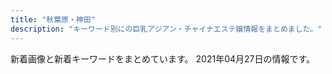 ```yaml
---
title: "秋葉原・神田"
description: "キーワード別にの巨乳アジアン・チャイナエステ嬢情報をまとめました。"
---
```


新着画像と新着キーワードをまとめています。
2021年04月27日の情報です。

<DmmAffiliateIns />
<KeywordTable
  shops={
    [
    {
        "img_links": [],
        "url": "http://loman.ies.fun/",
        "name": "\u30cf\u30d4\u30cd\u30b9",
        "keywords": {},
        "station": "JR\u795e\u7530\u99c5\u5317\u53e3"
    },
    {
        "station": "JR\u6d45\u8349\u6a4b\u99c5\u6771\u53e3",
        "img_links": [
            "http://x-akb.info/img/p-34.jpg",
            "http://x-akb.info/img/p-45.jpg",
            "http://x-akb.info/img/p-40.jpg",
            "http://x-akb.info/img/st44.jpg",
            "http://x-akb.info/img/p-35.jpg",
            "http://x-akb.info/img/st35.jpg",
            "http://x-akb.info/img/st45.jpg",
            "http://x-akb.info/img/st043.jpg",
            "http://x-akb.info/img/st50.jpg",
            "http://x-akb.info/img/st46.jpg",
            "http://x-akb.info/img/st36.jpg",
            "http://x-akb.info/img/st42.jpg",
            "http://x-akb.info/img/p-46.jpg",
            "http://x-akb.info/img/bottom.png",
            "http://x-akb.info/img/t1.jpg",
            "http://asakusabashi.analytics.qlook.net/counter.png",
            "http://x-akb.info/img/p-43.jpg",
            "http://x-akb.info/img/st34.jpg",
            "http://x-akb.info/img/t2.jpg",
            "http://x-akb.info/img/st0043.jpg",
            "http://x-akb.info/img/p-44.jpg",
            "http://x-akb.info/img/st49.jpg",
            "http://x-akb.info/img/t3.jpg",
            "http://x-akb.info/img/st40.jpg",
            "http://x-akb.info/img/mo.png",
            "http://x-akb.info/img/st035.jpg",
            "http://x-akb.info/img/st0035.jpg",
            "http://x-akb.info/img/p-42.jpg",
            "http://x-akb.info/img/p-36.jpg",
            "http://x-akb.info/img/nos.jpg",
            "http://x-akb.info/img/p-50.jpg",
            "http://x-akb.info/img/p-49.jpg"
        ],
        "name": "AKB",
        "keywords": {
            "87": 5,
            "86": 4,
            "84": 1,
            "85": 1,
            "F": 1,
            "C": 19,
            "D": 10
        },
        "url": "http://x-akb.info/"
    },
    {
        "img_links": [
            "http://rlx-salon.com/img/nav-003.png",
            "http://rlx-salon.com/img/stb.jpg",
            "http://rlx-salon.com/img/stt.jpg",
            "http://rlx-salon.com/staff/ruru/01.png",
            "http://rlx-salon.com/staff/risa/01.png",
            "http://rlx-salon.com/img/nav-001.png",
            "http://rlx-salon.com/img/no.png",
            "http://rlx-salon.com/img/nav-002.png",
            "http://rlx-salon.com/img/nav-005.png",
            "http://rlx-salon.com/img/tel.png",
            "http://rlx-salon.com/img/nav-006.png",
            "http://rlx-salon.com/img/nav-004.png",
            "http://rlx-salon.com/staff/momoka/01.png"
        ],
        "station": "\u8535\u524d\u99c5",
        "url": "http://rlx-salon.com/",
        "keywords": {},
        "name": "\u30d0\u30cb\u30e9"
    },
    {
        "url": "http://kaede.tyo.cm/",
        "keywords": {
            "84": 2,
            "85": 3,
            "E": 3,
            "90": 1,
            "F": 1,
            "86": 9,
            "C": 2,
            "87": 4,
            "D": 14,
            "\u4e73": 1,
            "88": 1
        },
        "name": "\u604b\u306e\u82b1",
        "img_links": [
            "http://kaede.tyo.cm/photos/sites/15/2018/07/2018070602462928.jpg",
            "http://kaede.tyo.cm/photos/sites/15/2017/11/2017112902394723.jpg",
            "http://kaede.tyo.cm/images/n1.jpg",
            "http://kaede.tyo.cm/photos/sites/15/2018/03/2018032208244424.jpg",
            "http://kaede.tyo.cm/photos/sites/15/2018/09/2018092310253191.jpg",
            "http://kaede.tyo.cm/images/s_staff.jpg",
            "http://kaede.tyo.cm/photos/sites/15/2017/12/2017121802123582.jpg",
            "http://kaede.tyo.cm/photos/sites/15/2018/12/2018122811325315.jpg",
            "http://kaede.tyo.cm/photos/sites/15/2018/05/2018052602053211.jpg",
            "http://kaede.tyo.cm/photos/sites/15/2017/03/298510852981895493.jpg",
            "http://kaede.tyo.cm/images/room1.jpg",
            "http://kaede.tyo.cm/photos/sites/15/2019/09/2019092410360674.jpg",
            "http://kaede.tyo.cm/images/s_pick.png",
            "http://kaede.tyo.cm/photos/sites/15/2018/07/201807050359241.jpg",
            "http://kaede.tyo.cm/photos/sites/15/2017/05/1.jpg",
            "http://kaede.tyo.cm/photos/sites/15/2019/01/2019012110352218.jpg",
            "http://kaede.tyo.cm/images/n3.png",
            "http://kaede.tyo.cm/photos/sites/15/2018/12/2018122110282270.jpg",
            "http://kaede.tyo.cm/images/room3.jpg",
            "http://kaede.tyo.cm/photos/sites/15/2019/08/201908021145272.jpg",
            "http://kaede.tyo.cm/images/s_news.png",
            "http://kaede.tyo.cm/photos/sites/15/2019/11/2019110102312566.jpg",
            "http://kaede.tyo.cm/images/room4.jpg",
            "http://kaede.tyo.cm/photos/sites/15/2019/11/2019110102312976.jpg",
            "http://kaede.tyo.cm/photos/sites/15/2018/03/2018031401333199.jpg",
            "http://kaede.tyo.cm/photos/sites/15/2017/05/10.jpg",
            "http://kaede.tyo.cm/photos/sites/15/2018/09/2018090301232862.jpg",
            "http://kaede.tyo.cm/photos/sites/15/2017/05/05.jpg",
            "http://kaede.tyo.cm/photos/sites/15/2019/08/201908031036100.jpg",
            "http://kaede.tyo.cm/images/top.png",
            "http://kaede.tyo.cm/images/mobile.png",
            "http://kaede.tyo.cm/photos/sites/15/2018/06/2018060802410544.jpg",
            "http://kaede.tyo.cm/photos/sites/15/2018/01/2018013009203349.jpg",
            "http://kaede.tyo.cm/images/s3.png",
            "http://kaede.tyo.cm/photos/sites/15/2017/04/03.jpg",
            "http://kaede.tyo.cm/images/room2.jpg",
            "http://kaede.tyo.cm/photos/sites/15/2020/03/2020031613344696.jpg",
            "http://kaede.tyo.cm/photos/sites/15/2018/04/2018042103445537.jpg",
            "http://kaede.tyo.cm/photos/sites/15/2019/07/2019072218445895.jpg",
            "http://kaede.tyo.cm/photos/sites/15/2017/07/\u5fae\u4fe1\u56fe\u7247_20170731133036.jpg",
            "http://kaede.tyo.cm/photos/sites/15/2020/08/2020081913203996.jpg",
            "http://kaede.tyo.cm/photos/sites/15/2018/12/2018122510562151.jpg",
            "http://kaede.tyo.cm/images/s1.png",
            "http://kaede.tyo.cm/photos/sites/15/2017/04/st4.jpg",
            "http://kaede.tyo.cm/photos/sites/15/2017/04/8.jpg",
            "http://kaede.tyo.cm/photos/sites/15/2018/07/2018071202180120.jpg",
            "http://kaede.tyo.cm/photos/sites/15/2019/07/2019072310543855.jpg",
            "http://kaede.tyo.cm/photos/sites/15/2018/10/2018101210462259.jpg",
            "http://kaede.tyo.cm/photos/sites/15/2018/12/2018122510575438.jpg"
        ],
        "station": "JR\u795e\u7530\u99c5\u6771\u53e3"
    },
    {
        "keywords": {
            "G": 1,
            "E": 4,
            "D": 3
        },
        "img_links": [
            "http://k-cocoro.co/images/grande.jpg",
            "http://k-cocoro.co/images/noimage.jpg",
            "http://k-cocoro.co/images/remo.jpg",
            "http://k-cocoro.co/images/nei_03.png",
            "http://k-cocoro.co/images/yu.jpg",
            "http://k-cocoro.co/images/004.jpg",
            "http://k-cocoro.co/images/mail.png",
            "http://k-cocoro.co/images/girl_top.png",
            "http://k-cocoro.co/images/mya.jpg",
            "http://k-cocoro.co/images/pagetop.png",
            "http://k-cocoro.co/images/shishu_02.jpg",
            "http://k-cocoro.co/images/shishu_01.jpg",
            "http://k-cocoro.co/images/shishu_03.jpg",
            "http://k-cocoro.co/images/tite-magazine.png",
            "http://k-cocoro.co/images/003.jpg",
            "http://k-cocoro.co/images/right_top.png",
            "http://k-cocoro.co/images/g2.jpg",
            "http://k-cocoro.co/images/gg1.jpg",
            "http://k-cocoro.co/images/momo.jpg",
            "http://k-cocoro.co/images/girl_03.png",
            "http://k-cocoro.co/images/001.jpg",
            "http://k-cocoro.co/images/girlx_top.png",
            "http://k-cocoro.co/images/nei_01.png",
            "http://k-cocoro.co/images/s2.jpg",
            "http://k-cocoro.co/images/news_top.jpg",
            "http://k-cocoro.co/images/girl_01.png",
            "http://k-cocoro.co/images/ss.jpg",
            "http://k-cocoro.co/images/tite-staff.png",
            "http://k-cocoro.co/images/right_bottom.png",
            "http://k-cocoro.co/images/gg2.jpg",
            "http://k-cocoro.co/images/002.jpg"
        ],
        "station": "JR\u795e\u7530\u99c5\u6771\u53e3",
        "name": "COCORO",
        "url": "http://k-cocoro.co/"
    },
    {
        "name": "\u5065\u5eb7\u574a",
        "url": "http://kenkoubo.link",
        "keywords": {
            "C": 8,
            "85": 2,
            "86": 2,
            "89": 4,
            "D": 6,
            "90": 2,
            "88": 4
        },
        "station": "JR\u795e\u7530\u99c5\u5317\u53e3",
        "img_links": [
            "http://kenkoubo.link/wp-content/uploads/2017/03/03-1.jpg",
            "http://kenkoubo.link/wp-content/themes/template-salon2/images/news-ttl.png",
            "http://kenkoubo.link/wp-content/uploads/2017/03/05-1-250x375.jpg",
            "http://kenkoubo.link/wp-content/uploads/2019/05/ai_image_1_syusei-250x375.jpeg",
            "http://kenkoubo.link/wp-content/themes/template-salon2/images/pickup-ttl.png",
            "http://kenkoubo.link/wp-content/themes/template-salon2/images/08.jpg",
            "http://kenkoubo.link/wp-content/uploads/2021/03/ayaka_01-900x1201.jpeg",
            "http://kenkoubo.link/wp-content/uploads/2020/11/yuko_image_syusei-1-250x375.jpg",
            "http://kenkoubo.link/wp-content/uploads/2017/03/08-2.jpg",
            "http://kenkoubo.link/wp-content/uploads/2020/11/yuko_image_syusei-1.jpg",
            "http://kenkoubo.link/wp-content/themes/template-salon2/images/camp-bnr.png",
            "http://kenkoubo.link/wp-content/themes/template-salon2/images/camp-bnr3.png",
            "http://kenkoubo.link/wp-content/themes/template-salon2/images/slider1.jpg",
            "http://kenkoubo.link/wp-content/uploads/2017/03/09.jpg",
            "https://www.mens-anavi.com/img/mens-esthe1.png",
            "http://kenkoubo.link/wp-content/uploads/2017/03/08a.jpg",
            "http://kenkoubo.link/wp-content/uploads/2017/03/07-1.jpg",
            "http://kenkoubo.link/wp-content/uploads/2019/05/rin_image_1_syusei-250x375.jpeg",
            "http://kenkoubo.link/wp-content/themes/template-salon2/images/camp-bnr2.png",
            "http://kenkoubo.link/wp-content/themes/template-salon2/images/camp-bnr4.png",
            "http://kenkoubo.link/wp-content/uploads/2017/03/08.jpg",
            "http://kenkoubo.link/wp-content/uploads/2019/05/ai_image_1_syusei-900x1600.jpeg",
            "http://kenkoubo.link/wp-content/uploads/2019/05/rin_image_1_syusei-900x1600.jpeg",
            "http://kenkoubo.link/wp-content/themes/template-salon2/images/telm.png",
            "http://kenkoubo.link/wp-content/uploads/2021/03/ayaka_4.jpeg",
            "http://kenkoubo.link/wp-content/themes/template-salon2/images/info2.png",
            "http://kenkoubo.link/wp-content/themes/template-salon2/images/03.jpg",
            "http://kenkoubo.link/wp-content/themes/template-salon2/images/05.jpg",
            "http://es-tsudanuma.com/wp-content/uploads/2016/10/massage-de_88_31.jpg",
            "http://kenkoubo.link/wp-content/themes/template-salon2/images/info.png",
            "http://kenkoubo.link/wp-content/uploads/2017/03/05a.jpg",
            "http://kenkoubo.link/wp-content/uploads/2017/03/03-1-250x375.jpg",
            "http://kenkoubo.link/wp-content/uploads/2021/03/ayaka_4-300x400.jpeg",
            "http://kenkoubo.link/wp-content/uploads/2021/03/ayaka_01-250x375.jpeg",
            "http://kenkoubo.link/wp-content/uploads/2017/03/05.jpg",
            "http://kenkoubo.link/wp-content/themes/template-salon2/images/pickup-frame.png",
            "http://kenkoubo.link/wp-content/uploads/2017/03/05-1.jpg",
            "http://kenkoubo.link/wp-content/uploads/2017/03/08-250x375.jpg"
        ]
    },
    {
        "img_links": [
            "http://gakuenadmin.jpest.net/uploads/2021/01/2021013104085726.jpg",
            "http://gakuenadmin.jpest.net/uploads/2020/11/2020111905143846-e1619439547290.jpeg",
            "http://gakuen.jpest.net/images/c7.jpg",
            "http://gakuenadmin.jpest.net/uploads/2021/03/2021031909080778-e1616144896573.jpeg",
            "http://gakuen.jpest.net/images/c1.jpg",
            "http://gakuenadmin.jpest.net/uploads/2020/11/202011170741460-e1613281451949.jpg",
            "http://gakuenadmin.jpest.net/uploads/2020/11/2020111707403491.jpg",
            "http://gakuen.jpest.net/images/c2.jpg",
            "http://gakuenadmin.jpest.net/uploads/2020/11/g4.jpg",
            "http://gakuenadmin.jpest.net/uploads/2020/11/2020111905172382.jpeg",
            "http://gakuen.jpest.net/images/c6.jpg",
            "http://gakuenadmin.jpest.net/uploads/2021/02/2021021405363587.jpeg",
            "http://gakuen.jpest.net/images/c5.jpg",
            "http://gakuenadmin.jpest.net/uploads/2021/03/2021032214491843-e1616424582330.jpeg",
            "http://gakuenadmin.jpest.net/uploads/2021/04/2021042704422164-e1619498551515.jpeg",
            "http://gakuen.jpest.net/images/tel.png",
            "http://gakuenadmin.jpest.net/uploads/2021/01/2021013104094765.jpg",
            "http://gakuenadmin.jpest.net/uploads/2021/04/2021042704423988.jpeg",
            "http://gakuen.jpest.net/images/c10.jpg",
            "http://gakuenadmin.jpest.net/uploads/2021/04/2021042704442715-e1619498692111.jpeg",
            "http://gakuenadmin.jpest.net/uploads/2021/03/2021032109395478-e1616319941987.jpeg",
            "http://gakuenadmin.jpest.net/uploads/2021/03/2021033114505441-e1617202263341.jpeg",
            "http://gakuen.jpest.net/images/c4.jpg",
            "http://gakuen.jpest.net/images/c8.jpg",
            "http://gakuen.jpest.net/images/c3.jpg",
            "http://gakuenadmin.jpest.net/uploads/2021/04/2021042704474970.jpeg",
            "http://gakuen.jpest.net/images/c9.jpg"
        ],
        "url": "http://gakuen.jpest.net/",
        "keywords": {
            "88": 1,
            "F": 2,
            "C": 2,
            "E": 1,
            "89": 2,
            "85": 2
        },
        "name": "\u5c11\u5973\u5b66\u5712",
        "station": "JR\u79cb\u8449\u539f\u99c5\u662d\u548c\u901a\u308a\u53e3"
    },
    {
        "keywords": {
            "87": 6,
            "88": 3,
            "D": 7,
            "86": 3,
            "C": 20,
            "E": 7,
            "84": 3,
            "85": 2
        },
        "station": "\u6d45\u8349\u6a4b\u99c5",
        "url": "http://yume-massage.info/",
        "name": "\u5922",
        "img_links": [
            "http://yume-massage.info/sp/img/s8.jpg",
            "http://yume-massage.info/img/sta6.jpg",
            "http://yume-massage.info/sp/img/p-9.jpg",
            "http://yume-massage.info/img/s8.jpg",
            "http://yume-massage.info/sp/img/pc.jpg",
            "http://yume-massage.info/img/st7.jpg",
            "http://yume-massage.info/img/nos.jpg",
            "http://yume-massage.info/sp/img/tel.jpg",
            "http://yume-massage.info/img/st10.jpg",
            "http://yume-massage.info/sp/img/pic.jpg",
            "http://yume-massage.info/sp/img/info.jpg",
            "http://yume-massage.info/sp/img/s4.jpg",
            "http://yume-massage.info/sp/img/s1.jpg",
            "http://yume-massage.info/sp/img/p-10.jpg",
            "http://yume-massage.info/img/head2.jpg",
            "http://yume-massage.info/img/s1.jpg",
            "http://yume-massage.info/img/st8.jpg",
            "http://yume-massage.info/sp/img/t-s.jpg",
            "http://yume-massage.info/img/botton.jpg",
            "http://yume-massage.info/sp/img/tit.jpg",
            "http://yume-massage.info/sp/img/s6.jpg",
            "http://yume-massage.info/img/s6.jpg",
            "http://yume-massage.info/sp/img/s7.jpg",
            "http://yume-massage.info/img/st5.jpg",
            "http://yume-massage.info/sp/img/time.jpg",
            "http://yume-massage.info/img/st4.jpg",
            "http://yume-massage.info/img/sta9.jpg",
            "http://yume-massage.info/img/s10.jpg",
            "http://yume-massage.info/img/s9.jpg",
            "http://yume-massage.info/img/sta1.jpg",
            "http://yume-massage.info/img/sta8.jpg",
            "http://yume-massage.info/sp/img/add.jpg",
            "http://yume-massage.info/sp/img/botton.jpg",
            "http://yume-massage.info/sp/img/sys.jpg",
            "http://yume-massage.info/sp/img/t-a.jpg",
            "http://yume-massage.info/sp/img/kan.jpg",
            "http://yume-massage.info/img/mo.png",
            "http://yume-massage.info/sp/img/s10.jpg",
            "http://yume-massage.info/img/st2.jpg",
            "http://yume-massage.info/img/st6.jpg",
            "http://yume-massage.info/img/s4.jpg",
            "http://yume-massage.info/img/r9.jpg",
            "http://yume-massage.info/img/st3.jpg",
            "http://yume-massage.info/img/s7.jpg",
            "http://yume-massage.info/img/sta10.jpg",
            "http://yume-massage.info/img/head.jpg",
            "http://yume-massage.info/img/st06.jpg",
            "http://yume-massage.info/img/sta4.jpg",
            "http://yume-massage.info/sp/img/cam.jpg",
            "http://yume-massage.info/img/kan.jpg",
            "http://yume-massage.info/sp/img/t-r.jpg",
            "http://yume-massage.info/sp/img/p-6.jpg",
            "http://yume-massage.info/img/xmas.png",
            "http://yume-massage.info/sp/img/s9.jpg",
            "http://yume-massage.info/sp/img/t-t.jpg",
            "http://yume-massage.info/img/sta7.jpg",
            "http://yume-massage.info/sp/img/add2.jpg",
            "http://yume-massage.info/sp/img/t-o.jpg",
            "http://yume-massage.info/img/st9.jpg",
            "http://yume-massage.info/img/st1.jpg"
        ]
    },
    {
        "station": "JR\u795e\u7530\u99c5\u897f\u53e3",
        "keywords": {
            "E": 4,
            "\u4e73": 4,
            "F": 24,
            "\u5de8\u4e73": 4,
            "C": 33
        },
        "img_links": [
            "https://kanda-on.work/images/st/st_miki.jpg",
            "https://kanda-on.work/images/st/st_yuumi.jpg",
            "https://kanda-on.work/images/st/st_akari.jpg",
            "https://kanda-on.work/images/st/st_kaori.jpg",
            "https://kanda-on.work/images/st/st_maya.jpg",
            "https://kanda-on.work/images/st/st_rio.jpg",
            "https://kanda-on.work/images/st/st_mika2.jpg",
            "https://kanda-on.work/images/top_campaign_bottom.jpg",
            "https://kanda-on.work/images/st/st_rara2.jpg",
            "https://kanda-on.work/images/st/st_mina.jpg",
            "https://kanda-on.work/images/st/st_lemon.jpg",
            "https://kanda-on.work/images/st/st_kiki.jpg",
            "https://kanda-on.work/images/st/st_ruru.jpg",
            "https://kanda-on.work/images/st/st_rara.jpg",
            "https://kanda-on.work/images/st/st_arisa.jpg",
            "https://kanda-on.work/images/st/st_mika.jpg",
            "https://kanda-on.work/images/st/st_yuri.jpg",
            "https://kanda-on.work/images/top_campaign.jpg",
            "https://kanda-on.work/images/top2.png",
            "https://kanda-on.work/images/st/st_kana.jpg",
            "https://kanda-on.work/images/st/st_ako.jpg",
            "https://kanda-on.work/images/top.png",
            "https://kanda-on.work/images/st/st_natsuko.jpg",
            "https://kanda-on.work/images/st/st_sakura.jpg",
            "https://kanda-on.work/images/st/st_yuzuki.jpg",
            "https://kanda-on.work/images/st/st_yuki.jpg",
            "https://kanda-on.work/images/st/st_koko.jpg",
            "https://kanda-on.work/images/st/st_moe.jpg",
            "https://kanda-on.work/images/st/st_akira.jpg"
        ],
        "name": "\u6e29",
        "url": "https://kanda-on.work/"
    },
    {
        "url": "https://mizuno-koi.com/",
        "img_links": [],
        "keywords": {},
        "station": "JR\u795e\u7530\u99c5\u5357\u53e3",
        "name": "\u6c34\u306e\u604b"
    },
    {
        "station": "JR\u795e\u7530\u99c5\u897f\u53e3",
        "img_links": [
            "http://genkidou.work/sp/img/acc6.jpg",
            "http://genkidou.work/img/botton.jpg",
            "http://genkidou.work/img/st6.jpg",
            "http://genkidou.work/sp/img/acc2.jpg",
            "http://genkidou.work/img/s4.jpg",
            "http://genkidou.work/img/acc6.jpg",
            "http://genkidou.work/sp/img/p20.jpg",
            "http://genkidou.work/sp/img/koko_234x60.png",
            "http://genkidou.work/img/sta22.jpg",
            "http://genkidou.work/img/acc3.jpg",
            "http://genkidou.work/sp/img/st20.jpg",
            "http://genkidou.work/sp/img/sys.jpg",
            "http://genkidou.work/sp/img/add.jpg",
            "http://genkidou.work/img/st2.jpg",
            "http://genkidou.work/img/sta23.jpg",
            "http://genkidou.work/sp/img/t-a.jpg",
            "http://genkidou.work/sp/img/info.jpg",
            "http://genkidou.work/img/st011.jpg",
            "http://genkidou.work/img/head.jpg",
            "http://genkidou.work/img/s1.jpg",
            "http://genkidou.work/sp/img/p10.jpg",
            "http://genkidou.work/sp/img/st2.jpg",
            "http://genkidou.work/img/s2.jpg",
            "http://genkidou.work/img/acc4.jpg",
            "http://genkidou.work/sp/img/t-r.jpg",
            "http://genkidou.work/img/fla-3.jpg",
            "http://genkidou.work/sp/img/st10.jpg",
            "http://genkidou.work/sp/img/p25.jpg",
            "http://genkidou.work/img/s5.jpg",
            "http://genkidou.work/img/mo.png",
            "http://genkidou.work/sp/img/t-s.jpg",
            "http://genkidou.work/img/sta20.jpg",
            "http://genkidou.work/img/fla-2.jpg",
            "http://genkidou.work/img/acc2.jpg",
            "http://genkidou.work/img/st16.jpg",
            "http://genkidou.work/sp/img/acc4.jpg",
            "http://genkidou.work/img/sta10.jpg",
            "http://genkidou.work/img/sta25.jpg",
            "http://genkidou.work/img/koko_468x60.png",
            "http://genkidou.work/sp/img/st23.jpg",
            "http://genkidou.work/sp/img/acc3.jpg",
            "http://genkidou.work/sp/img/time.jpg",
            "http://genkidou.work/sp/img/acc5.jpg",
            "http://genkidou.work/sp/img/pic.jpg",
            "http://genkidou.work/img/st22.jpg",
            "http://genkidou.work/img/st20.jpg",
            "http://genkidou.work/img/sta16.jpg",
            "http://genkidou.work/sp/img/botton.jpg",
            "http://genkidou.work/img/fla.jpg",
            "http://genkidou.work/img/st0011.jpg",
            "http://genkidou.work/sp/img/tel.jpg",
            "http://genkidou.work/sp/img/cam.jpg",
            "http://genkidou.work/img/sta6.jpg",
            "http://genkidou.work/sp/img/sch.jpg",
            "http://genkidou.work/sp/img/tit.jpg",
            "http://genkidou.work/img/acc1.jpg",
            "http://genkidou.work/sp/img/st25.jpg",
            "http://genkidou.work/img/sta2.jpg",
            "http://genkidou.work/img/st25.jpg",
            "http://genkidou.work/img/st23.jpg",
            "http://genkidou.work/sp/img/st22.jpg",
            "http://genkidou.work/sp/img/t-t.jpg",
            "http://genkidou.work/img/fla-1.jpg",
            "http://genkidou.work/img/st010.jpg",
            "http://genkidou.work/sp/img/st11.jpg",
            "http://genkidou.work/sp/img/t-o.jpg",
            "http://genkidou.work/sp/img/pc.jpg",
            "http://genkidou.work/img/body2.jpg",
            "http://genkidou.work/sp/img/acc1.jpg",
            "http://genkidou.work/sp/img/st16.jpg",
            "http://genkidou.work/img/acc5.jpg",
            "http://genkidou.work/sp/img/st6.jpg",
            "http://genkidou.work/img/sta11.jpg"
        ],
        "url": "http://genkidou.work/",
        "keywords": {
            "D": 10,
            "85": 5,
            "86": 4,
            "87": 6,
            "E": 4,
            "C": 20,
            "F": 2,
            "91": 3,
            "88": 4,
            "H": 1
        },
        "name": "\u5143\u6c17\u5802\uff5e\u3052\u3093\u304d\u3069\u3046\uff5e"
    },
    {
        "img_links": [
            "http://kanda.msa.jp/images/home/indnx_qr.jpg",
            "http://kanda.msa.jp/images/gallery/gallery_b.jpg",
            "http://kanda.msa.jp/images/top/top_03.jpg",
            "http://kanda.msa.jp/images/top/top_01.jpg",
            "http://kanda.msa.jp/images/top/top_02.jpg",
            "http://kanda.msa.jp/images/staff_image/staff_01.jpg",
            "http://kanda.msa.jp/images/home/indnx_re.jpg",
            "http://kanda.msa.jp/images/gallery/gallery_3.jpg",
            "http://kanda.msa.jp/images/gallery/gallery_d.jpg",
            "http://kanda.msa.jp/images/index_btm.jpg",
            "http://kanda.msa.jp/images/gallery/gallery_2.jpg",
            "http://kanda.msa.jp/images/home/indnx_sale.png",
            "http://kanda.msa.jp/images/top/top_08.png",
            "http://kanda.msa.jp/images/staff_image/staff_06.jpg",
            "http://kanda.msa.jp/images/staff_image/staff_05.jpg",
            "http://kanda.msa.jp/images/staff_image/staff_02.jpg",
            "http://kanda.msa.jp/images/gallery/gallery_4.jpg",
            "http://kanda.msa.jp/images/home/top.jpg",
            "http://kanda.msa.jp/images/gallery/gallery_c.jpg",
            "http://kanda.msa.jp/images/top/top_04.jpg",
            "http://kanda.msa.jp/images/flash_a.jpg",
            "http://kanda.msa.jp/images/top/top_06.jpg",
            "http://kanda.msa.jp/images/top/top_05.jpg",
            "http://kanda.msa.jp/images/home/indnx_phone.jpg",
            "http://kanda.msa.jp/images/gallery/gallery_a.jpg",
            "http://kanda.msa.jp/images/flash_b.jpg",
            "http://kanda.msa.jp/images/gallery/gallery_1.jpg",
            "http://kanda.msa.jp/images/home/QR.png"
        ],
        "name": "\u795e\u7530\u3089\u304f\u697d",
        "url": "http://kanda.msa.jp/",
        "keywords": {},
        "station": "JR\u795e\u7530\u99c5\u5317\u53e3"
    },
    {
        "url": "http://esute-kanda.tokyo/",
        "station": "\u795e\u7530\u99c5\u897f\u53e3",
        "img_links": [
            "http://esute-kanda.tokyo/images/st/st_moka.jpg",
            "http://esute-kanda.tokyo/images/st/st_yuyu.jpg",
            "http://esute-kanda.tokyo/images/st/st_ryo.jpg",
            "http://esute-kanda.tokyo/images/st/st_kanon.jpg",
            "http://esute-kanda.tokyo/images/st/st_yuuka.jpg",
            "http://esute-kanda.tokyo/images/st/st_ayaka.jpg",
            "http://esute-kanda.tokyo/images/st/st_suzu.jpg",
            "http://esute-kanda.tokyo/images/st/st_jennie2.jpg",
            "http://esute-kanda.tokyo/images/st/st_yaya.jpg",
            "http://esute-kanda.tokyo/images/st/st_natsu.jpg",
            "http://esute-kanda.tokyo/images/st/st_nanami.jpg",
            "http://esute-kanda.tokyo/images/top.png",
            "http://esute-kanda.tokyo/images/st/st_momo.jpg",
            "http://esute-kanda.tokyo/images/access/ac_photo.jpg",
            "http://esute-kanda.tokyo/images/st/st_sara.jpg",
            "http://esute-kanda.tokyo/images/st/st_ran.jpg",
            "http://esute-kanda.tokyo/images/st/st_kokona.jpg",
            "http://esute-kanda.tokyo/images/st/st_riri.jpg",
            "http://esute-kanda.tokyo/images/st/st_sakura.jpg",
            "http://esute-kanda.tokyo/images/st/st_yuki.jpg",
            "http://esute-kanda.tokyo/images/st/st_riko.jpg",
            "http://esute-kanda.tokyo/images/st/st_jennie.jpg",
            "http://esute-kanda.tokyo/images/st/st_mao.jpg",
            "http://esute-kanda.tokyo/images/st/st_neko.jpg",
            "http://esute-kanda.tokyo/images/top2.png",
            "http://esute-kanda.tokyo/images/st/st_mariko.jpg",
            "http://esute-kanda.tokyo/images/st/st_rui2.jpg"
        ],
        "name": "\u8336\u8336",
        "keywords": {
            "E": 9,
            "D": 12,
            "F": 9,
            "\u4e73": 5,
            "\u7206\u4e73": 4,
            "\u5de8\u4e73": 1,
            "\u80f8": 1,
            "G": 4,
            "C": 24
        }
    },
    {
        "url": "http://www.rave.masg.info/",
        "img_links": [
            "http://www.rave.masg.info/files/009-02.jpg",
            "http://www.rave.masg.info/files/008.jpg",
            "http://www.rave.masg.info/files/008-02.jpg",
            "http://www.rave.masg.info/files/019.jpg",
            "http://www.rave.masg.info/files/002-03.jpg",
            "http://www.rave.masg.info/images/service.png",
            "http://www.rave.masg.info/files/008-03.jpg",
            "http://www.rave.masg.info/images/new3.png",
            "http://www.rave.masg.info/files/006.jpg",
            "http://www.rave.masg.info/images/maga.jpg",
            "http://www.rave.masg.info/images/s2.jpg",
            "http://www.rave.masg.info/images/shop/shop01.jpg",
            "http://www.rave.masg.info/images/shop/shop04.jpg",
            "http://www.rave.masg.info/files/018-03.jpg",
            "http://www.rave.masg.info/images/pick.png",
            "http://www.rave.masg.info/files/006-03.jpg",
            "http://www.rave.masg.info/files/005.jpg",
            "http://www.rave.masg.info/images/infotiao1.jpg",
            "http://www.rave.masg.info/files/009-03.jpg",
            "http://www.rave.masg.info/files/009.jpg",
            "http://www.rave.masg.info/files/014-02.jpg",
            "http://www.rave.masg.info/files/003-02.jpg",
            "http://www.rave.masg.info/images/shop/shop02.jpg",
            "http://www.rave.masg.info/images/s3.jpg",
            "http://www.rave.masg.info/files/015-02.jpg",
            "http://www.rave.masg.info/images/s5.jpg",
            "http://www.rave.masg.info/files/016-03.jpg",
            "http://www.rave.masg.info/files/002-02.jpg",
            "http://www.rave.masg.info/files/018.jpg",
            "http://www.rave.masg.info/files/015.jpg",
            "http://www.rave.masg.info/images/zi_massage.png",
            "http://www.rave.masg.info/files/005-03.jpg",
            "http://www.rave.masg.info/images/s1.jpg",
            "http://www.rave.masg.info/images/main_bottom.png",
            "http://www.rave.masg.info/files/014.jpg",
            "http://www.rave.masg.info/files/014-03.jpg",
            "http://www.rave.masg.info/files/003-03.jpg",
            "http://www.rave.masg.info/images/main_top.png",
            "http://www.rave.masg.info/files/019-03.jpg",
            "http://www.rave.masg.info/images/shop/shop03.jpg",
            "http://www.rave.masg.info/images/zi_staff.png",
            "http://www.rave.masg.info/files/017-02.jpg",
            "http://www.rave.masg.info/images/tel.png",
            "http://www.rave.masg.info/images/new1.png",
            "http://www.rave.masg.info/files/019-02.jpg",
            "http://www.rave.masg.info/files/016-02.jpg",
            "http://www.rave.masg.info/files/006-02.jpg",
            "http://www.rave.masg.info/images/xian.png",
            "http://www.rave.masg.info/images/s4.jpg",
            "http://www.rave.masg.info/files/018-02.jpg",
            "http://www.rave.masg.info/files/005-02.jpg",
            "http://www.rave.masg.info/files/016.jpg",
            "http://www.rave.masg.info/files/017.jpg",
            "http://www.rave.masg.info/files/017-03.jpg",
            "http://www.rave.masg.info/files/003.jpg",
            "http://www.rave.masg.info/files/002.jpg",
            "http://www.rave.masg.info/files/015-03.jpg"
        ],
        "keywords": {
            "G": 1,
            "E": 1,
            "D": 7,
            "90": 1,
            "87": 8,
            "F": 3,
            "86": 1,
            "89": 1,
            "88": 1
        },
        "name": "RAVE \u30ec\u30a4\u30f4",
        "station": "JR\u79cb\u8449\u539f\u99c5\u662d\u548c\u901a\u308a\u53e3"
    },
    {
        "name": "\u3082\u307f\u697d",
        "url": "http://refresh-salon.tokyo/",
        "station": "JR\u795e\u7530\u99c5\u897f\u53e3",
        "keywords": {
            "G": 4,
            "\u80f8": 2,
            "\u5de8\u4e73": 1,
            "C": 41,
            "E": 6,
            "\u4e73": 2,
            "D": 18
        },
        "img_links": [
            "http://refresh-salon.tokyo/images/st/st_risa.jpg",
            "http://refresh-salon.tokyo/images/st/st_junko.jpg",
            "http://refresh-salon.tokyo/images/st/st_mariko.jpg",
            "http://refresh-salon.tokyo/images/st/st_momo.jpg",
            "http://refresh-salon.tokyo/images/st/st_anna.jpg",
            "http://refresh-salon.tokyo/images/st/st_saya.jpg",
            "http://refresh-salon.tokyo/images/st/st_yuuna.jpg",
            "http://refresh-salon.tokyo/images/st/st_nana.jpg",
            "http://refresh-salon.tokyo/images/topimage/main2.jpg",
            "http://refresh-salon.tokyo/images/st/st_rin.jpg",
            "http://refresh-salon.tokyo/images/st/st_miko.jpg",
            "http://refresh-salon.tokyo/images/st/st_koko.jpg",
            "http://refresh-salon.tokyo/images/st/st_aiko.jpg",
            "http://refresh-salon.tokyo/images/st/st_mei.jpg"
        ]
    },
    {
        "name": "\u82b1\u6c34\u6728",
        "url": "http://xn--vckg5a9gugx77p8s4b.biz/",
        "keywords": {
            "86": 6,
            "G": 1,
            "88": 3,
            "D": 1,
            "E": 5,
            "F": 3,
            "87": 1
        },
        "img_links": [
            "http://xn--vckg5a9gugx77p8s4b.biz/images/cg091.jpg",
            "http://xn--vckg5a9gugx77p8s4b.biz/images/lab.jpg",
            "http://xn--vckg5a9gugx77p8s4b.biz/images/cg081.jpg",
            "http://xn--vckg5a9gugx77p8s4b.biz/images/t3.jpg",
            "http://xn--vckg5a9gugx77p8s4b.biz/images/cg041.jpg",
            "http://xn--vckg5a9gugx77p8s4b.biz/images/cg021.jpg",
            "http://xn--vckg5a9gugx77p8s4b.biz/images/top.jpg",
            "http://xn--vckg5a9gugx77p8s4b.biz/images/ltb.jpg",
            "http://xn--vckg5a9gugx77p8s4b.biz/images/cg05.jpg",
            "http://xn--vckg5a9gugx77p8s4b.biz/images/t1.jpg",
            "http://xn--vckg5a9gugx77p8s4b.biz/images/fla.jpg",
            "http://xn--vckg5a9gugx77p8s4b.biz/images/cg10.jpg",
            "http://xn--vckg5a9gugx77p8s4b.biz/images/act.jpg",
            "http://xn--vckg5a9gugx77p8s4b.biz/images/no.png",
            "http://xn--vckg5a9gugx77p8s4b.biz/images/cg071.jpg",
            "http://xn--vckg5a9gugx77p8s4b.biz/images/cg04.jpg",
            "http://xn--vckg5a9gugx77p8s4b.biz/images/t2.jpg",
            "http://xn--vckg5a9gugx77p8s4b.biz/images/ret.jpg",
            "http://xn--vckg5a9gugx77p8s4b.biz/images/cg02.jpg",
            "http://xn--vckg5a9gugx77p8s4b.biz/images/m10.jpg",
            "http://xn--vckg5a9gugx77p8s4b.biz/images/m20.jpg",
            "http://xn--vckg5a9gugx77p8s4b.biz/images/m30.jpg",
            "http://xn--vckg5a9gugx77p8s4b.biz/images/cg101.jpg",
            "http://xn--vckg5a9gugx77p8s4b.biz/images/line.png",
            "http://xn--vckg5a9gugx77p8s4b.biz/images/cg03.jpg",
            "http://xn--vckg5a9gugx77p8s4b.biz/images/cg01.jpg",
            "http://xn--vckg5a9gugx77p8s4b.biz/images/cg07.jpg",
            "http://xn--vckg5a9gugx77p8s4b.biz/images/cg061.jpg",
            "http://xn--vckg5a9gugx77p8s4b.biz/images/m60.jpg",
            "http://xn--vckg5a9gugx77p8s4b.biz/images/cg051.jpg",
            "http://xn--vckg5a9gugx77p8s4b.biz/images/cg031.jpg",
            "http://xn--vckg5a9gugx77p8s4b.biz/images/cg08.jpg",
            "http://xn--vckg5a9gugx77p8s4b.biz/images/cg09.jpg",
            "http://xn--vckg5a9gugx77p8s4b.biz/images/cg06.jpg",
            "http://xn--vckg5a9gugx77p8s4b.biz/images/rot.jpg",
            "http://xn--vckg5a9gugx77p8s4b.biz/images/t4.jpg",
            "http://xn--vckg5a9gugx77p8s4b.biz/images/m40.jpg",
            "http://xn--vckg5a9gugx77p8s4b.biz/images/ret1.jpg",
            "http://xn--vckg5a9gugx77p8s4b.biz/images/m50.jpg",
            "http://xn--vckg5a9gugx77p8s4b.biz/images/t5.jpg"
        ],
        "station": "JR\u79cb\u8449\u539f\u99c5\u662d\u548c\u901a\u308a\u53e3"
    },
    {
        "url": "http://yu-ai.work/",
        "keywords": {
            "86": 3,
            "84": 6,
            "89": 3,
            "F": 3,
            "C": 29,
            "E": 3,
            "85": 24,
            "87": 3,
            "D": 24
        },
        "img_links": [
            "http://yu-ai.work/sp/img/botton.jpg",
            "http://yu-ai.work/img/sc18.jpg",
            "http://yu-ai.work/img/st0018.jpg",
            "http://yu-ai.work/sp/img/pic.jpg",
            "http://yu-ai.work/sp/img/sta21.jpg",
            "http://yu-ai.work/img/st015.jpg",
            "http://yu-ai.work/sp/img/sta15.jpg",
            "http://yu-ai.work/sp/img/t-a.jpg",
            "http://yu-ai.work/sp/img/time.jpg",
            "http://yu-ai.work/sp/img/t-o.jpg",
            "http://yu-ai.work/img/st16.jpg",
            "http://yu-ai.work/img/st018.jpg",
            "http://yu-ai.work/img/sc21.jpg",
            "http://yu-ai.work/img/sc15.jpg",
            "http://yu-ai.work/sp/img/sta22.jpg",
            "http://yu-ai.work/img/st020.jpg",
            "http://yu-ai.work/img/st18.jpg",
            "http://yu-ai.work/sp/img/sta12.jpg",
            "http://yu-ai.work/sp/img/sta18.jpg",
            "http://yu-ai.work/img/men-es-ran.jpg",
            "http://yu-ai.work/img/st13.jpg",
            "http://yu-ai.work/img/st20.jpg",
            "http://yu-ai.work/img/sta16.jpg",
            "http://yu-ai.work/sp/img/pc.jpg",
            "http://yu-ai.work/img/sc17.jpg",
            "http://yu-ai.work/img/st10.jpg",
            "http://yu-ai.work/sp/img/p22.jpg",
            "http://yu-ai.work/img/sc20.jpg",
            "http://yu-ai.work/img/botton.jpg",
            "http://yu-ai.work/img/st013.jpg",
            "http://yu-ai.work/img/sc19.jpg",
            "http://yu-ai.work/img/sc9.jpg",
            "http://yu-ai.work/sp/img/sys.jpg",
            "http://yu-ai.work/img/st15.jpg",
            "http://yu-ai.work/img/st009.jpg",
            "http://yu-ai.work/img/sta18.jpg",
            "http://yu-ai.work/img/sc16.jpg",
            "http://yu-ai.work/img/st012.jpg",
            "http://yu-ai.work/img/sta15.jpg",
            "http://yu-ai.work/img/st09.jpg",
            "http://yu-ai.work/img/st0022.jpg",
            "http://yu-ai.work/img/sta10.jpg",
            "http://yu-ai.work/img/st21.jpg",
            "http://yu-ai.work/img/st010.jpg",
            "http://yu-ai.work/sp/img/sta20.jpg",
            "http://yu-ai.work/sp/img/add.jpg",
            "http://yu-ai.work/img/sta9.jpg",
            "http://yu-ai.work/img/st022.jpg",
            "http://yu-ai.work/img/st17.jpg",
            "http://yu-ai.work/img/sta12.jpg",
            "http://yu-ai.work/img/sc13.jpg",
            "http://yu-ai.work/img/st12.jpg",
            "http://yu-ai.work/sp/img/acc3.jpg",
            "http://yu-ai.work/img/acc1.jpg",
            "http://yu-ai.work/sp/img/t-t.jpg",
            "http://yu-ai.work/sp/img/t-r.jpg",
            "http://yu-ai.work/sp/img/acc1.jpg",
            "http://yu-ai.work/img/sta19.jpg",
            "http://yu-ai.work/sp/img/acc2.jpg",
            "http://yu-ai.work/sp/img/tel.jpg",
            "http://yu-ai.work/sp/img/t-s.jpg",
            "http://yu-ai.work/img/sc22.jpg",
            "http://yu-ai.work/sp/img/sta10.jpg",
            "http://yu-ai.work/img/st0012.jpg",
            "http://yu-ai.work/sp/img/p20.jpg",
            "http://yu-ai.work/img/st0013.jpg",
            "http://yu-ai.work/img/fla.jpg",
            "http://yu-ai.work/img/sta20.jpg",
            "http://yu-ai.work/sp/img/cam.jpg",
            "http://yu-ai.work/sp/img/sta13.jpg",
            "http://yu-ai.work/img/st9.jpg",
            "http://yu-ai.work/img/acc3.jpg",
            "http://yu-ai.work/sp/img/sta17.jpg",
            "http://yu-ai.work/img/sta21.jpg",
            "http://yu-ai.work/img/nos.jpg",
            "http://yu-ai.work/sp/img/sta19.jpg",
            "http://yu-ai.work/sp/img/p21.jpg",
            "http://yu-ai.work/img/st019.jpg",
            "http://yu-ai.work/img/sta22.jpg",
            "http://yu-ai.work/sp/img/p18.jpg",
            "http://yu-ai.work/img/sta13.jpg",
            "http://yu-ai.work/sp/img/tit.jpg",
            "http://yu-ai.work/img/st14.jpg",
            "http://yu-ai.work/img/st014.jpg",
            "http://yu-ai.work/img/head.jpg",
            "http://yu-ai.work/img/acc2.jpg",
            "http://yu-ai.work/img/st19.jpg",
            "http://yu-ai.work/img/sta17.jpg",
            "http://yu-ai.work/sp/img/info.jpg",
            "http://yu-ai.work/sp/img/sta16.jpg",
            "http://yu-ai.work/sp/img/sta14.jpg",
            "http://yu-ai.work/img/sc10.jpg",
            "http://yu-ai.work/sp/img/sta9.jpg",
            "http://yu-ai.work/img/sta14.jpg",
            "http://yu-ai.work/img/sc12.jpg",
            "http://yu-ai.work/img/st22.jpg",
            "http://yu-ai.work/img/sc14.jpg",
            "http://yu-ai.work/img/st00022.jpg"
        ],
        "station": "JR\u79cb\u8449\u539f\u99c5\u662d\u548c\u901a\u308a\u53e3",
        "name": "\u7652\u611b"
    },
    {
        "url": "http://massage-esthe.xyz/",
        "name": "\u7652\u3057\u306e\u68ee",
        "keywords": {
            "86": 11
        },
        "station": "JR\u795e\u7530\u99c5\u897f\u53e3",
        "img_links": [
            "http://massage-esthe.xyz/img/r2.jpg",
            "http://massage-esthe.xyz/img/nosta.jpg",
            "http://massage-esthe.xyz/img/r4.jpg",
            "http://massage-esthe.xyz/img/fla.jpg",
            "http://massage-esthe.xyz/img/st1.jpg",
            "http://massage-esthe.xyz/img/eve.jpg",
            "http://massage-esthe.xyz/img/sta1.jpg",
            "http://massage-esthe.xyz/img/st2.jpg",
            "http://massage-esthe.xyz/img/st3.jpg",
            "http://massage-esthe.xyz/img/r1.jpg",
            "http://massage-esthe.xyz/img/st5.jpg",
            "http://massage-esthe.xyz/img/no.png",
            "http://massage-esthe.xyz/img/sta3.jpg",
            "http://massage-esthe.xyz/img/sta4.jpg",
            "http://massage-esthe.xyz/img/st4.jpg",
            "http://massage-esthe.xyz/img/sta2.jpg",
            "http://massage-esthe.xyz/img/top.jpg",
            "http://massage-esthe.xyz/img/sta5.jpg"
        ]
    },
    {
        "keywords": {
            "C": 2,
            "86": 1,
            "D": 3,
            "85": 2,
            "87": 2
        },
        "url": "http://www.kien-es.info/",
        "station": "JR\u79cb\u8449\u539f\u99c5\u96fb\u6c17\u8857\u53e3",
        "name": "\u5947\u7e01\uff5e\u304d\u3048\u3093\uff5e",
        "img_links": [
            "http://www.kien-es.info/images/1.jpg",
            "http://www.kien-es.info/images/10.jpg",
            "http://www.kien-es.info/images/2.jpg",
            "http://www.kien-es.info/sp/images/newsb.png",
            "http://www.kien-es.info/sp/img/kumi1.jpg",
            "http://www.kien-es.info/sp/images/interior_t.jpg",
            "http://www.kien-es.info/images/rem.png",
            "http://www.kien-es.info/sp/img/kara2.jpg",
            "http://www.kien-es.info/sp/images/1.jpg",
            "http://www.kien-es.info/images/9.jpg",
            "http://www.kien-es.info/sp/img/yumi1.jpg",
            "http://www.kien-es.info/sp/images/sys4.png",
            "http://www.kien-es.info/sp/images/9.jpg",
            "http://www.kien-es.info/img/haruka1.jpg",
            "http://www.kien-es.info/images/info.jpg",
            "http://www.kien-es.info/images/interior_t.jpg",
            "http://www.kien-es.info/sp/images/8.jpg",
            "http://www.kien-es.info/sp/img/haruka1.jpg",
            "http://www.kien-es.info/sp/staff/emi.png",
            "http://www.kien-es.info/img/kaori1.jpg",
            "http://www.kien-es.info/images/head.jpg",
            "http://www.kien-es.info/sp/images/tel.jpg",
            "http://www.kien-es.info/sp/images/sys3.jpg",
            "http://www.kien-es.info/sp/images/staff_t.jpg",
            "http://www.kien-es.info/sp/images/head.jpg",
            "http://www.kien-es.info/img/kara1.jpg",
            "http://www.kien-es.info/sp/img/kumi2.jpg",
            "http://www.kien-es.info/sp/img/emi1.jpg",
            "http://www.kien-es.info/sp/images/info.png",
            "http://www.kien-es.info/sp/images/6.jpg",
            "http://www.kien-es.info/sp/img/kara1.jpg",
            "http://www.kien-es.info/img/emi.png",
            "http://www.kien-es.info/sp/staff/yumi.png",
            "http://www.kien-es.info/images/11.jpg",
            "http://www.kien-es.info/sp/images/int1.jpg",
            "http://www.kien-es.info/images/mobile.jpg",
            "http://www.kien-es.info/sp/img/emi2.jpg",
            "http://www.kien-es.info/img/kara.png",
            "http://www.kien-es.info/images/sys1.jpg",
            "http://www.kien-es.info/images/14.jpg",
            "http://www.kien-es.info/sp/staff/kara.png",
            "http://www.kien-es.info/images/staff_t.jpg",
            "http://www.kien-es.info/sp/images/ac1.jpg",
            "http://www.kien-es.info/sp/images/3.jpg",
            "http://www.kien-es.info/img/kumi.png",
            "http://www.kien-es.info/sp/images/sys2.jpg",
            "http://www.kien-es.info/img/kumi2.jpg",
            "http://www.kien-es.info/images/int1.jpg",
            "http://www.kien-es.info/img/haruka.png",
            "http://www.kien-es.info/sp/staff/kumi.png",
            "http://www.kien-es.info/sp/images/footer.png",
            "http://www.kien-es.info/img/kumi1.jpg",
            "http://www.kien-es.info/images/12.jpg",
            "http://www.kien-es.info/sp/images/rec.jpg",
            "http://www.kien-es.info/sp/images/ac2.png",
            "http://www.kien-es.info/images/news.jpg",
            "http://www.kien-es.info/img/kaori.png",
            "http://www.kien-es.info/images/sys2.jpg",
            "http://www.kien-es.info/sp/staff/haruka.png",
            "http://www.kien-es.info/images/4.jpg",
            "http://www.kien-es.info/sp/images/info_t.jpg",
            "http://www.kien-es.info/img/emi1.jpg",
            "http://www.kien-es.info/sp/menu/top.jpg",
            "http://www.kien-es.info/images/3.jpg",
            "http://www.kien-es.info/images/sm.jpg",
            "http://www.kien-es.info/images/int2.jpg",
            "http://www.kien-es.info/sp/images/int2.png",
            "http://www.kien-es.info/img/kara2.jpg",
            "http://www.kien-es.info/sp/images/news.jpg",
            "http://www.kien-es.info/sp/images/sys1.jpg",
            "http://www.kien-es.info/sp/menu/staff.jpg",
            "http://www.kien-es.info/sp/images/ac3.png"
        ]
    },
    {
        "img_links": [
            "http://chou-massage.work/img/sta7.jpg",
            "http://chou-massage.work/img/st8.jpg",
            "http://chou-massage.work/sp/img/st11.jpg",
            "http://chou-massage.work/img/mo.png",
            "http://chou-massage.work/img/sta2.jpg",
            "http://chou-massage.work/sp/img/fla-1.jpg",
            "http://chou-massage.work/sp/img/sta8.jpg",
            "http://chou-massage.work/img/sta12.jpg",
            "http://chou-massage.work/sp/img/sta12.jpg",
            "http://chou-massage.work/img/st14.jpg",
            "http://chou-massage.work/sp/img/st3.jpg",
            "http://chou-massage.work/img/acc.jpg",
            "http://chou-massage.work/img/st11.jpg",
            "http://chou-massage.work/sp/img/fla-2.jpg",
            "http://chou-massage.work/sp/img/sta11.jpg",
            "http://chou-massage.work/img/sta14.jpg",
            "http://chou-massage.work/img/st3.jpg",
            "http://chou-massage.work/img/sta3.jpg",
            "http://chou-massage.work/sp/img/fla-3.jpg",
            "http://chou-massage.work/sp/img/sta14.jpg",
            "http://chou-massage.work/img/st7.jpg",
            "http://chou-massage.work/img/st2.jpg",
            "http://chou-massage.work/sp/img/st7.jpg",
            "http://chou-massage.work/sp/img/st4.jpg",
            "http://chou-massage.work/img/st12.jpg",
            "http://chou-massage.work/sp/img/st14.jpg",
            "http://chou-massage.work/sp/img/sta7.jpg",
            "http://chou-massage.work/img/sta4.jpg",
            "http://chou-massage.work/sp/img/sta4.jpg",
            "http://chou-massage.work/sp/img/st12.jpg",
            "http://chou-massage.work/img/fla-1.jpg",
            "http://chou-massage.work/img/sta11.jpg",
            "http://chou-massage.work/img/st1.jpg",
            "http://chou-massage.work/sp/img/acc.jpg",
            "http://chou-massage.work/img/botton.jpg",
            "http://chou-massage.work/img/sta1.jpg",
            "http://chou-massage.work/img/sta8.jpg",
            "http://chou-massage.work/img/fla-3.jpg",
            "http://chou-massage.work/sp/img/st1.jpg",
            "http://chou-massage.work/sp/img/mo.png",
            "http://chou-massage.work/sp/img/botton.jpg",
            "http://chou-massage.work/sp/img/st2.jpg",
            "http://chou-massage.work/sp/img/sta2.jpg",
            "http://chou-massage.work/sp/img/st8.jpg",
            "http://chou-massage.work/sp/img/sta1.jpg",
            "http://chou-massage.work/img/st4.jpg",
            "http://chou-massage.work/sp/img/sta3.jpg",
            "http://chou-massage.work/img/fla-2.jpg"
        ],
        "keywords": {
            "C": 32,
            "85": 4,
            "86": 6,
            "E": 10,
            "87": 10,
            "88": 6,
            "F": 6,
            "D": 10
        },
        "url": "http://chou-massage.work/",
        "name": "\u8776",
        "station": "JR\u795e\u7530\u99c5\u897f\u53e3"
    },
    {
        "url": "http://www.lovegarden-s.info/",
        "station": "JR\u79cb\u8449\u539f\u99c5\u662d\u548c\u901a\u308a\u53e3",
        "keywords": {
            "89": 2,
            "D": 12,
            "88": 2,
            "86": 4,
            "E": 2,
            "87": 6,
            "85": 2
        },
        "name": "\u30e9\u30d6\u30ac\u30fc\u30c7\u30f3",
        "img_links": [
            "http://www.lovegarden-s.info/img/return.png",
            "http://www.lovegarden-s.info/photo/201912/15764583101976861511.jpg",
            "http://www.lovegarden-s.info/photo/home/8901454735680.jpg",
            "http://www.lovegarden-s.info/photo/home/4781579678186.jpg",
            "http://www.lovegarden-s.info/photo/202001/15796781601253232552.jpg",
            "http://www.lovegarden-s.info/img/link.png",
            "http://www.lovegarden-s.info/img/staff.png",
            "http://www.lovegarden-s.info/img/info.png",
            "http://www.lovegarden-s.info/photo/home/4831576458331.jpg",
            "http://www.lovegarden-s.info/photo/home/9871580969716.jpg",
            "http://www.lovegarden-s.info/img/re2.png",
            "http://www.lovegarden-s.info/photo/201602/14547356612012610027.jpg",
            "http://www.lovegarden-s.info/photo/home/8651455104921.jpg",
            "http://www.lovegarden-s.info/photo/home/4141363521266.jpg",
            "http://www.lovegarden-s.info/photo/202002/15809557251246469135.jpg",
            "http://www.lovegarden-s.info/photo/201504/1430403080602083079.jpg",
            "http://www.lovegarden-s.info/img/pic_info.png",
            "http://www.lovegarden-s.info/img/top.png",
            "http://www.lovegarden-s.info/photo/home/9601430403087.jpg",
            "http://www.lovegarden-s.info/img/img2.png",
            "http://www.lovegarden-s.info/img/img1.png",
            "http://www.lovegarden-s.info/photo/202002/1580969705245014003.jpeg",
            "http://www.lovegarden-s.info/photo/201303/13635212582036100355.jpg",
            "http://www.lovegarden-s.info/photo/201602/1455104915985663806.jpg",
            "http://www.lovegarden-s.info/photo/home/1071580955755.jpg"
        ]
    },
    {
        "keywords": {
            "85": 8,
            "C": 15,
            "E": 12
        },
        "name": "Relife\uff5e\u30ea\u30e9\u30a4\u30d5\uff5e",
        "station": "JR\u79cb\u8449\u539f\u99c5\u662d\u548c\u901a\u308a\u53e3",
        "url": "http://relife.jpest.net/",
        "img_links": [
            "http://relifeadmin.jpest.net/uploads//2020/10/940B0844-F20E-4D4A-B215-E5BA5372B8E8.jpeg",
            "http://relifeadmin.jpest.net/uploads//2021/04/0632FFC8-93C8-4F1D-88BD-364C2CA3AAD9-e1619436169369.jpeg",
            "http://relife.jpest.net/images/tt.jpg",
            "http://relifeadmin.jpest.net/uploads//2021/03/A7B9063B-BE9C-42C3-B5B8-39B0E93D461D-e1616414911549.jpeg",
            "http://relifeadmin.jpest.net/uploads//2020/10/5AD15672-AEE6-4A0A-9CCF-259E75905FCF-e1603711283848.jpeg",
            "http://relifeadmin.jpest.net/uploads//2021/03/E6F9C65A-E4D0-41BD-839F-6AFE58551E3A.jpeg",
            "http://relifeadmin.jpest.net/uploads//2021/03/7773A505-C662-4875-94B7-9CA466B80C4E-e1616411927517.jpeg",
            "http://relife.jpest.net/images/033.jpg",
            "http://relifeadmin.jpest.net/uploads//2021/03/F6CA5A16-B99E-496D-AB73-DFFE18A4E0B9.jpeg",
            "http://relife.jpest.net/images/04.jpg",
            "http://relifeadmin.jpest.net/uploads//2021/04/1.jpg",
            "http://relifeadmin.jpest.net/uploads//2021/03/322B13E6-26A1-40C3-9EC9-427DE29CA167-e1619436493283.jpeg",
            "http://relifeadmin.jpest.net/uploads//2021/01/IMG_2171.jpg",
            "http://relifeadmin.jpest.net/uploads//2021/03/F1762422-EC67-4A1B-A086-46A0FE212F54-e1616414141494.jpeg",
            "http://relifeadmin.jpest.net/uploads//2021/03/6A526146-BB8D-45A4-A864-42633965DBF0-e1616413783381.jpeg",
            "http://relifeadmin.jpest.net/uploads//2020/10/F908022A-9300-45F1-9C28-4A9EF0365F57.jpeg",
            "http://relife.jpest.net/images/02.jpg",
            "http://relifeadmin.jpest.net/uploads//2021/03/4082C373-F43B-4FF9-9F7D-0C0C02162F15.jpeg",
            "http://relifeadmin.jpest.net/uploads//2020/10/D81CC5DA-612A-4552-9C4C-145DABF87A82-e1603797285723.jpeg",
            "http://relifeadmin.jpest.net/uploads//2020/10/C74DC003-B774-4423-93B4-733B4938F550.jpeg",
            "http://relifeadmin.jpest.net/uploads//2020/10/03F2B47F-0310-46C6-AEDE-A8D64FCF2853.jpeg",
            "http://relifeadmin.jpest.net/uploads//2020/10/9D16F01A-1354-462D-9558-9F957927EF44.jpeg",
            "http://relife.jpest.net/images/mobile.jpg",
            "http://relife.jpest.net/images/03.jpg",
            "http://relifeadmin.jpest.net/uploads//2021/03/1.jpeg",
            "http://relifeadmin.jpest.net/uploads//2021/03/31F3171B-05C9-4017-9EDC-8B1230FFFA5E-e1616413792413.jpeg",
            "http://relifeadmin.jpest.net/uploads//2020/10/1A4C09F7-F63F-4224-B24D-9E199A9A4BDA.jpeg",
            "http://relifeadmin.jpest.net/uploads//2021/03/1C5F116C-58E4-4358-9BD7-1B33791B0CAA-e1616413763845.jpeg"
        ]
    },
    {
        "img_links": [
            "http://ziya7788.info/images/top-munu-1_03.jpg",
            "http://ziya7788.info/images/top-1_05.jpg",
            "http://ziya7788.info/images/top-news.jpg",
            "http://ziya7788.info/images/top-1_04.jpg",
            "http://ziya7788.info/images/top-1_03.jpg",
            "http://ziya7788.info/images/top-munu-1_04.jpg",
            "http://ziya7788.info/images/top-1_07.jpg",
            "http://ziya7788.info/images/i-5.jpg",
            "http://ziya7788.info/images/top-munu-1_02.jpg",
            "http://ziya7788.info/images/staff-img.jpg",
            "http://ziya7788.info/images/top-munu-1_01.jpg",
            "http://ziya7788.info/images/top-1_02.jpg",
            "http://ziya7788.info/images/top-1_01.jpg",
            "http://ziya7788.info/images/i-2.jpg",
            "http://ziya7788.info/images/top-1_09.jpg",
            "http://ziya7788.info/images/top-1_08.jpg",
            "http://ziya7788.info/images/top-img.jpg",
            "http://ziya7788.info/images/index_qr.jpg",
            "http://ziya7788.info/images/i-4.jpg",
            "http://ziya7788.info/images/i-6.jpg",
            "http://ziya7788.info/images/top-munu-1_06.jpg",
            "http://ziya7788.info/images/i-1.jpg",
            "http://ziya7788.info/images/top-1_06.jpg",
            "http://ziya7788.info/images/top-munu-1_05.jpg",
            "http://ziya7788.info/images/i-3.jpg"
        ],
        "name": "\u5409\u96c5",
        "url": "http://ziya7788.info/",
        "keywords": {},
        "station": "JR\u79cb\u8449\u539f\u99c5\u662d\u548c\u901a\u308a\u53e3"
    },
    {
        "url": "http://iyashikukan.iyasi.me/",
        "img_links": [
            "http://iyashikukan.iyasi.me/images/ser4.jpg",
            "http://iyashikukan.iyasi.me/images/staff_06.jpg",
            "http://iyashikukan.iyasi.me/images/ser1.jpg",
            "http://iyashikukan.iyasi.me/images/top2.jpg",
            "http://iyashikukan.iyasi.me/images/staff_01.jpg",
            "http://iyashikukan.iyasi.me/layer/images/top/top_06.jpg",
            "http://iyashikukan.iyasi.me/images/wenzi-staff.png",
            "http://iyashikukan.iyasi.me/images/top1.jpg",
            "http://iyashikukan.iyasi.me/images/staff_bj1.png",
            "http://iyashikukan.iyasi.me/layer/images/top/top_02.jpg",
            "http://iyashikukan.iyasi.me/images/staff_03.jpg",
            "http://iyashikukan.iyasi.me/images/info.png",
            "http://iyashikukan.iyasi.me/images/1.jpg",
            "http://iyashikukan.iyasi.me/layer/images/top.jpg",
            "http://iyashikukan.iyasi.me/layer/images/top/top_04.jpg",
            "http://iyashikukan.iyasi.me/layer/images/top/top_01.jpg",
            "http://iyashikukan.iyasi.me/images/staff_bj4.png",
            "http://iyashikukan.iyasi.me/images/ser2.jpg",
            "http://iyashikukan.iyasi.me/images/ser3.jpg",
            "http://iyashikukan.iyasi.me/images/s_info.png",
            "http://iyashikukan.iyasi.me/layer/images/top/top_03.jpg",
            "http://iyashikukan.iyasi.me/layer/images/top/top_08.png",
            "http://iyashikukan.iyasi.me/layer/images/top/top_05.jpg",
            "http://iyashikukan.iyasi.me/images/staff_02.jpg",
            "http://iyashikukan.iyasi.me/images/s_service.png",
            "http://iyashikukan.iyasi.me/images/staff_04.jpg"
        ],
        "keywords": {
            "86": 3,
            "84": 3,
            "85": 3,
            "83": 3
        },
        "station": "JR\u795e\u7530\u99c5\u6771\u53e3",
        "name": "\u7652\u3057\u7a7a\u9593"
    },
    {
        "url": "http://jasmine-massage.info/",
        "img_links": [
            "http://jasmine-massage.info/img/st0210.jpg",
            "http://jasmine-massage.info/img/sta209.jpg",
            "http://jasmine-massage.info/img/st209.jpg",
            "http://jasmine-massage.info/img/s210.jpg",
            "http://jasmine-massage.info/i/img/r2.jpg",
            "http://jasmine-massage.info/img/sta210.jpg",
            "http://jasmine-massage.info/i/img/st209.jpg",
            "http://jasmine-massage.info/img/st210.jpg",
            "http://jasmine-massage.info/img/sta211.jpg",
            "http://jasmine-massage.info/img/s211.jpg",
            "http://jasmine-massage.info/i/img/r4.jpg",
            "http://jasmine-massage.info/i/img/r3.jpg",
            "http://jasmine-massage.info/img/head.jpg",
            "http://jasmine-massage.info/i/img/sta210.jpg",
            "http://jasmine-massage.info/i/img/sta209.jpg",
            "http://jasmine-massage.info/i/img/sta204.jpg",
            "http://jasmine-massage.info/img/nos.jpg",
            "http://jasmine-massage.info/i/img/sta211.jpg",
            "http://jasmine-massage.info/img/s209.jpg",
            "http://jasmine-massage.info/img/st211.jpg",
            "http://jasmine-massage.info/i/img/r1.jpg",
            "http://jasmine-massage.info/img/sj.jpg",
            "http://jasmine-massage.info/img/mo.png",
            "http://jasmine-massage.info/img/botton.jpg"
        ],
        "name": "\u96a0\u308c\u5bb6",
        "keywords": {
            "87": 3,
            "C": 10,
            "86": 1,
            "E": 3,
            "88": 3,
            "D": 4
        },
        "station": "JR\u79cb\u8449\u539f\u99c5\u662d\u548c\u901a\u308a\u53e3"
    },
    {
        "name": "\u30d1\u30f3\u30c0\u30de\u30c3\u30b5\u30fc\u30b8",
        "keywords": {},
        "station": "JR\u79cb\u8449\u539f\u99c5\u662d\u548c\u901a\u308a\u53e3",
        "url": "https://yumegokochi1.com/",
        "img_links": [
            "https://yumegokochi1.com/_src/49451739/s__37322773.jpg",
            "https://yumegokochi1.com/_src/49451712/gettyimages-1124713982.jpg",
            "https://yumegokochi1.com/_src/55217501/6990384c-3515-4833-8cda-d2f79c2cc75a.jpg",
            "https://yumegokochi1.com/_src/49801147/1.jpg",
            "https://yumegokochi1.com/_src/49451708/img20200921221149975618.png",
            "https://yumegokochi1.com/_src/49451698/img20200920211111185467.png",
            "https://yumegokochi1.com/_src/55217509/1195bb54-42ae-4ce1-a948-abcf52be2a7c.jpg",
            "https://yumegokochi1.com/_src/49451762/9dfc3519-db15-4421-9d5a-72bca41cf758.jpg",
            "https://yumegokochi1.com/_src/49451725/img20200920211111185467.png",
            "https://yumegokochi1.com/_src/55217505/2c753258-4b4a-4436-bb01-dddebc1a6933.jpg",
            "https://yumegokochi1.com/_src/49800727/1.jpg",
            "https://yumegokochi1.com/_src/55217503/426fd58b-9de8-45c4-a8e1-43f1d9723af9.jpg",
            "https://yumegokochi1.com/_src/49451694/img20200920141422782540.png",
            "https://yumegokochi1.com/_src/49451690/tel.png",
            "https://yumegokochi1.com/_src/49451714/img20200920211111185467.png",
            "https://yumegokochi1.com/_src/49451710/gettyimages-1124713982.jpg",
            "https://yumegokochi1.com/_src/55217511/0c95e25e-714f-4694-8eef-4c2b56b7b26d.jpg",
            "https://yumegokochi1.com/_src/49451804/9dfc3519-db15-4421-9d5a-72bca41cf758.jpg",
            "https://yumegokochi1.com/_src/49451704/img20200921221149975618.png",
            "https://yumegokochi1.com/_src/55217507/214f3b06-7a93-4435-b67c-653f20247784.jpg",
            "https://yumegokochi1.com/_src/53271233/hinamatsuri.png",
            "https://yumegokochi1.com/_src/49451751/s__37707790.jpg",
            "https://yumegokochi1.com/_src/49451706/img20200921221149975618.png"
        ]
    },
    {
        "name": "\u767e\u5408",
        "img_links": [
            "http://yuri.es-relax.info/images/bg_header.jpg",
            "http://yuri.es-relax.info/images/info3.png",
            "http://yuri.es-relax.info/gals/mimi1.jpg",
            "http://yuri.es-relax.info/images/yuyu1.jpg",
            "http://yuri.es-relax.info/gals/yuki1.jpg",
            "http://yuri.es-relax.info/images/sayuri1.jpg",
            "http://yuri.es-relax.info/images/nao1.jpg",
            "http://yuri.es-relax.info/images/hana1.jpg",
            "http://yuri.es-relax.info/images/info5.jpg",
            "http://yuri.es-relax.info/gals/riri1.jpg",
            "http://yuri.es-relax.info/images/nana1.jpg"
        ],
        "url": "http://yuri.es-relax.info/",
        "keywords": {
            "D": 12,
            "86": 14,
            "88": 2
        },
        "station": "JR\u795e\u7530\u99c5\u6771\u53e3"
    },
    {
        "name": "Oualia\u30fb\u30af\u30aa\u30ea\u30a2",
        "station": "JR\u6d45\u8349\u6a4b\u99c5\u6771\u53e3",
        "img_links": [
            "http://www.asakusabashi-est.xyz/images/staff/6.jpg",
            "http://www.asakusabashi-est.xyz/images/index-aridel_10.jpg",
            "http://www.asakusabashi-est.xyz/images/idnex-down/index-down-if_12.jpg",
            "http://www.asakusabashi-est.xyz/images/index-aridel_20.jpg",
            "http://www.asakusabashi-est.xyz/images/nav/lanmu-t-job.jpg",
            "http://www.asakusabashi-est.xyz/images/idnex-down/index-down-if_05.jpg",
            "http://www.asakusabashi-est.xyz/images/shop/zi.png",
            "http://www.asakusabashi-est.xyz/images/index-aridel_18.jpg",
            "http://www.asakusabashi-est.xyz/images/shop/zi2.png",
            "http://www.asakusabashi-est.xyz/images/staff/2/moro/moro.jpg",
            "http://www.asakusabashi-est.xyz/images/top/t3.jpg",
            "http://www.asakusabashi-est.xyz/images/shop/zi3.png",
            "http://www.asakusabashi-est.xyz/images/sys/lanmu-zi-s7.png",
            "http://www.asakusabashi-est.xyz/images/shop/zi4.png",
            "http://www.asakusabashi-est.xyz/images/staff/4/3.jpg",
            "http://www.asakusabashi-est.xyz/images/nav/lanmu-t-st.jpg",
            "http://www.asakusabashi-est.xyz/images/staff/akira.jpg",
            "http://www.asakusabashi-est.xyz/images/top/t2.jpg",
            "http://www.asakusabashi-est.xyz/images/staff/4/4.jpg",
            "http://www.asakusabashi-est.xyz/images/index-aridel_24.jpg",
            "http://www.asakusabashi-est.xyz/images/idnex-down/index-down-if_07.jpg",
            "http://www.asakusabashi-est.xyz/images/staff/4/2.jpg",
            "http://www.asakusabashi-est.xyz/images/index-aridel_02.jpg",
            "http://www.asakusabashi-est.xyz/images/nav/lanmu-t-sys.jpg",
            "http://www.asakusabashi-est.xyz/images/idnex-down/index-down-if_03.jpg",
            "http://www.asakusabashi-est.xyz/images/index-aridel_07.jpg",
            "http://www.asakusabashi-est.xyz/images/top/t3.png"
        ],
        "url": "http://www.asakusabashi-est.xyz/",
        "keywords": {
            "84": 1
        }
    },
    {
        "name": "\u7652\u51e6\uff5e\u3086\u3069\u3053\u308d",
        "url": "http://yudokoro.xyz/",
        "station": "JR\u795e\u7530\u99c5\u5317\u53e3",
        "keywords": {
            "G": 24,
            "C": 27,
            "D": 255,
            "F": 27,
            "E": 24
        },
        "img_links": [
            "http://yudokoro.xyz/images/st/st_yui.jpg",
            "http://yudokoro.xyz/images/st/st_rara.jpg",
            "http://yudokoro.xyz/images/st/st_koko.jpg",
            "http://yudokoro.xyz/images/header_main_visual2.jpg",
            "http://yudokoro.xyz/images/st/st_yumi.jpg",
            "http://yudokoro.xyz/images/st/st_yaya.jpg",
            "http://yudokoro.xyz/images/concept.jpg",
            "http://yudokoro.xyz/images/header_main_visual3.jpg",
            "http://yudokoro.xyz/images/st/st_miho.jpg",
            "http://yudokoro.xyz/images/header_img.png",
            "http://yudokoro.xyz/images/st/st_maya.jpg",
            "http://yudokoro.xyz/images/st/st_narumi.jpg",
            "http://yudokoro.xyz/images/news_image.jpg",
            "http://yudokoro.xyz/images/st/st_miro.jpg",
            "http://yudokoro.xyz/images/st/st_ai.jpg",
            "http://yudokoro.xyz/images/st/st_ao.jpg",
            "http://yudokoro.xyz/images/st/st_yuyu.jpg",
            "http://yudokoro.xyz/images/campaign.jpg",
            "http://yudokoro.xyz/images/header_main_visual1.jpg",
            "http://yudokoro.xyz/images/st/st_momoka.jpg",
            "http://yudokoro.xyz/images/st/st_rena.jpg"
        ]
    },
    {
        "keywords": {
            "88": 1,
            "D": 2,
            "C": 2,
            "87": 2,
            "89": 1,
            "90": 1
        },
        "url": "http://junpu.jpest.net/",
        "img_links": [
            "http://junpu.jpest.net/images/tt.jpg",
            "http://junpuadmin.jpest.net/uploads/2021/03/3-1.jpeg",
            "http://junpuadmin.jpest.net/uploads/2021/04/FF662B56-20CE-482B-9517-98A6DB2CC26A-e1619497814830.jpeg",
            "http://junpuadmin.jpest.net/uploads/2021/04/553AF37D-7AB5-42D8-81C8-0BFF8A42C3A0-e1619497784482.jpeg",
            "http://junpu.jpest.net/images/b1.jpg",
            "http://junpuadmin.jpest.net/uploads/2021/03/1.jpeg",
            "http://junpuadmin.jpest.net/uploads/2021/03/4.jpeg",
            "http://junpuadmin.jpest.net/uploads/2021/03/7.jpeg",
            "http://junpuadmin.jpest.net/uploads/2021/03/9D21D2BE-93E6-4BA6-A5ED-CE87FADAEED5-e1617202846703.jpeg",
            "http://junpu.jpest.net/images/head.jpg",
            "http://junpuadmin.jpest.net/uploads/2021/03/5.jpeg",
            "http://junpu.jpest.net/images/r4.jpg",
            "http://junpu.jpest.net/images/telb1.jpg",
            "http://junpu.jpest.net/images/sys.png",
            "http://junpu.jpest.net/images/tiao.jpg",
            "http://junpuadmin.jpest.net/uploads/2021/03/6.jpeg",
            "http://junpuadmin.jpest.net/uploads/2021/03/2.jpeg",
            "http://junpuadmin.jpest.net/uploads/2021/03/641F6A7D-7990-40AA-AE7C-380F7849AD7D-e1617202823729.jpeg",
            "http://junpu.jpest.net/images/telhead.jpg",
            "http://junpu.jpest.net/images/footer.jpg",
            "http://junpuadmin.jpest.net/uploads/2021/04/5958DE27-066A-4782-B520-C093141DC898.jpeg"
        ],
        "name": "\u795e\u7530\u5b66\u5712",
        "station": "JR\u795e\u7530\u99c5\u5317\u53e3"
    },
    {
        "station": "JR\u795e\u7530\u99c5\u6771\u53e3",
        "img_links": [
            "http://esthe-aroma.pink/img/m1.jpg",
            "http://esthe-aroma.pink/img/cg021.jpg",
            "http://esthe-aroma.pink/img/cg03.jpg",
            "http://esthe-aroma.pink/img/top.jpg",
            "http://esthe-aroma.pink/img/m2.jpg",
            "http://esthe-aroma.pink/img/m20.jpg",
            "http://esthe-aroma.pink/img/m6.jpg",
            "http://esthe-aroma.pink/img/cg06.jpg",
            "http://esthe-aroma.pink/img/no.png",
            "http://esthe-aroma.pink/img/m4.jpg",
            "http://esthe-aroma.pink/img/cg011.jpg",
            "http://esthe-aroma.pink/img/m3.jpg",
            "http://esthe-aroma.pink/img/m10.jpg",
            "http://esthe-aroma.pink/img/cg07.jpg",
            "http://esthe-aroma.pink/img/cg02.jpg",
            "http://esthe-aroma.pink/img/m30.jpg",
            "http://esthe-aroma.pink/img/m5.jpg",
            "http://esthe-aroma.pink/img/noo.png",
            "http://esthe-aroma.pink/img/cg05.jpg",
            "http://esthe-aroma.pink/img/stan.png",
            "http://esthe-aroma.pink/img/fla.jpg",
            "http://esthe-aroma.pink/img/m60.jpg",
            "http://esthe-aroma.pink/img/cg01.jpg",
            "http://esthe-aroma.pink/img/cg04.jpg"
        ],
        "keywords": {
            "85": 2,
            "C": 2,
            "E": 1,
            "D": 4,
            "87": 1,
            "86": 4
        },
        "url": "http://esthe-aroma.pink/",
        "name": "\u604b\u306e\u65e5"
    },
    {
        "keywords": {
            "F": 4,
            "E": 4,
            "D": 15,
            "C": 39
        },
        "name": "NeNe\uff5e\u30cd\u30cd\uff5e",
        "img_links": [
            "http://nene-kanda.net/images/1.jpg",
            "http://nene-kanda.net/images/share/pagetop.png",
            "http://nene-kanda.net/images/st/st_rumi.jpg",
            "http://nene-kanda.net/images/topimage/topimage.jpg",
            "http://nene-kanda.net/images/st/st_miki.jpg",
            "http://nene-kanda.net/images/st/st_hitomi.jpg",
            "http://nene-kanda.net/images/st/st_saki.jpg",
            "http://nene-kanda.net/images/share/tel.png",
            "http://nene-kanda.net/images/st/st_mao.jpg",
            "http://nene-kanda.net/images/st/st_mie.jpg",
            "http://nene-kanda.net/images/st/st_ruru.jpg",
            "http://nene-kanda.net/images/share/sptel.png",
            "http://nene-kanda.net/images/topimage/subimage.jpg",
            "http://nene-kanda.net/images/2.jpg",
            "http://nene-kanda.net/images/3.jpg",
            "http://nene-kanda.net/images/4.jpg",
            "http://nene-kanda.net/images/st/st_mimi.jpg",
            "http://nene-kanda.net/images/st/st_mirei.jpg"
        ],
        "station": "JR\u795e\u7530\u99c5\u5317\u53e3",
        "url": "http://nene-kanda.net/index.html"
    },
    {
        "station": "JR\u79cb\u8449\u539f\u99c5\u662d\u548c\u901a\u308a\u53e3",
        "url": "http://belire.este.work/",
        "name": "BELIRE \uff5e\u30d9\u30ea\u30fc\u30eb\uff5e",
        "keywords": {
            "\u30bb\u30af\u30b7\u30fc": 1,
            "C": 1,
            "98": 1,
            "D": 13,
            "83": 1,
            "G": 1,
            "86": 14
        },
        "img_links": [
            "http://belire.este.work/nav-004.png",
            "http://belire.este.work/2/uploadimg/1610605371.jpg",
            "http://belire.este.work/s.jpg",
            "http://belire.este.work/nav-006.png",
            "http://belire.este.work/2/uploadimg/1610605894.jpg",
            "http://belire.este.work/2/uploadimg/1610605615.jpg",
            "http://belire.este.work/2/uploadimg/1617950122.jpg",
            "http://belire.este.work/nav-001.png",
            "http://belire.este.work/nav-003.png",
            "http://belire.este.work/2/uploadimg/1610605976.jpg",
            "http://belire.este.work/2/uploadimg/1610605467.jpg",
            "http://belire.este.work/2/uploadimg/1610605781.jpg",
            "http://belire.este.work/2/uploadimg/1615207989.jpeg",
            "http://belire.este.work/2/uploadimg/1610605548.jpg",
            "http://belire.este.work/2/uploadimg/1610605742.jpg",
            "http://belire.este.work/2/uploadimg/1610605503.jpg",
            "http://belire.este.work/2/uploadimg/1610605644.jpg",
            "http://belire.este.work/2/uploadimg/1615208613.jpg",
            "http://belire.este.work/nav-002.png",
            "http://belire.este.work/nav-005.png",
            "http://belire.este.work/no.png",
            "http://belire.este.work/2/uploadimg/1610605327.jpg",
            "http://belire.este.work/2/uploadimg/1610605582.jpg",
            "http://belire.este.work/2/uploadimg/1610605808.jpg",
            "http://belire.este.work/tel.png"
        ]
    },
    {
        "keywords": {
            "89": 1,
            "86": 1,
            "84": 2,
            "C": 9,
            "85": 1,
            "87": 7,
            "88": 4
        },
        "url": "http://genki-morix2.asia/",
        "img_links": [
            "http://genki-morix2.asia/img/Q.png",
            "http://genki-morix2.asia/img/st55.jpg",
            "http://genki-morix2.asia/img/botton.png",
            "http://genki-morix2.asia/img/st54.jpg",
            "http://genki-morix2.asia/img/st16.jpg",
            "http://genki-morix2.asia/img/i.png",
            "http://genki-morix2.asia/img/st30.jpg",
            "http://genki-morix2.asia/img/st47.jpg",
            "http://genki-morix2.asia/img/st58.jpg",
            "http://genki-morix2.asia/img/st053.jpg",
            "http://genki-morix2.asia/img/sta58.jpg",
            "http://genki-morix2.asia/img/sta47.jpg",
            "http://genki-morix2.asia/img/st19.jpg",
            "http://genki-morix2.asia/img/st53.jpg",
            "http://genki-morix2.asia/img/st019.jpg",
            "http://genki-morix2.asia/img/no-photo-newface.jpg",
            "http://genki-morix2.asia/img/sta54.jpg",
            "http://genki-morix2.asia/img/st24.jpg",
            "http://genki-morix2.asia/img/a.png",
            "http://genki-morix2.asia/img/st52.jpg"
        ],
        "name": "\u5143\u6c17\u30e2\u30ea\u30e2\u30ea",
        "station": "JR\u795e\u7530\u99c5\u6771\u53e3"
    }
]
}
/>
<DmmAffiliateScript />
